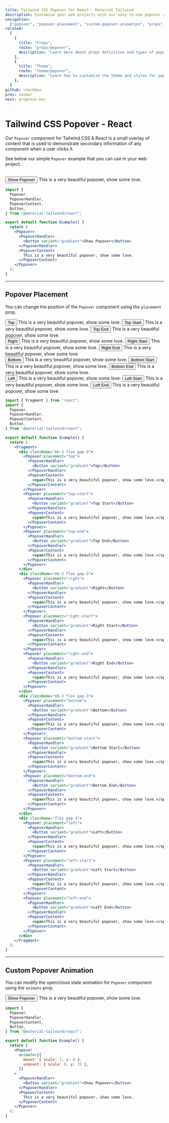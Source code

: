```yaml
---
title: Tailwind CSS Popover for React - Material Tailwind
description: Customise your web projects with our easy-to-use popover component for Tailwind CSS and React using Material Design guidelines.
navigation:
  ["popover", "popover-placement", "custom-popover-animation", "props", "theme"]
related:
  [
    {
      title: "Props",
      route: "props/popover",
      description: "Learn more about props definition and types of popover components.",
    },
    {
      title: "Theme",
      route: "theme/popover",
      description: "Learn how to customize the theme and styles for popover components.",
    },
  ]
github: checkbox
prev: navbar
next: progress-bar
---
```


# Tailwind CSS Popover - React

Our <Code>Popover</Code> component for Tailwind CSS & React is a small overlay of content that is used to demonstrate secondary information of any component when a user clicks it.

See below our simple <Code>Popover</Code> example that you can use in your web project.

<br />

<ComponentDemo id="popover">
  <Popover>
    <PopoverHandler>
      <Button variant="gradient">Show Popover</Button>
    </PopoverHandler>
    <PopoverContent>
      <span>This is a very beautiful popover, show some love.</span>
    </PopoverContent>
  </Popover>
</ComponentDemo>

```jsx
import {
  Popover,
  PopoverHandler,
  PopoverContent,
  Button,
} from "@material-tailwind/react";

export default function Example() {
  return (
    <Popover>
      <PopoverHandler>
        <Button variant="gradient">Show Popover</Button>
      </PopoverHandler>
      <PopoverContent>
        This is a very beautiful popover, show some love.
      </PopoverContent>
    </Popover>
  );
}
```

---

## Popover Placement

You can change the position of the <Code>Popover</Code> component using the <Code>placement</Code> prop.

<ComponentDemo id="popover-placement">
  <div className="mb-3 flex gap-3">
    <Popover placement="top">
      <PopoverHandler>
        <Button variant="gradient">Top</Button>
      </PopoverHandler>
      <PopoverContent>
        <span>This is a very beautiful popover, show some love.</span>
      </PopoverContent>
    </Popover>
    <Popover placement="top-start">
      <PopoverHandler>
        <Button variant="gradient">Top Start</Button>
      </PopoverHandler>
      <PopoverContent>
        <span>This is a very beautiful popover, show some love.</span>
      </PopoverContent>
    </Popover>
    <Popover placement="top-end">
      <PopoverHandler>
        <Button variant="gradient">Top End</Button>
      </PopoverHandler>
      <PopoverContent>
        <span>This is a very beautiful popover, show some love.</span>
      </PopoverContent>
    </Popover>
  </div>
  <div className="mb-3 flex gap-3">
    <Popover placement="right">
      <PopoverHandler>
        <Button variant="gradient">Right</Button>
      </PopoverHandler>
      <PopoverContent>
        <span>This is a very beautiful popover, show some love.</span>
      </PopoverContent>
    </Popover>
    <Popover placement="right-start">
      <PopoverHandler>
        <Button variant="gradient">Right Start</Button>
      </PopoverHandler>
      <PopoverContent>
        <span>This is a very beautiful popover, show some love.</span>
      </PopoverContent>
    </Popover>
    <Popover placement="right-end">
      <PopoverHandler>
        <Button variant="gradient">Right End</Button>
      </PopoverHandler>
      <PopoverContent>
        <span>This is a very beautiful popover, show some love.</span>
      </PopoverContent>
    </Popover>
  </div>
  <div className="mb-3 flex gap-3">
    <Popover placement="bottom">
      <PopoverHandler>
        <Button variant="gradient">Bottom</Button>
      </PopoverHandler>
      <PopoverContent>
        <span>This is a very beautiful popover, show some love.</span>
      </PopoverContent>
    </Popover>
    <Popover placement="bottom-start">
      <PopoverHandler>
        <Button variant="gradient">Bottom Start</Button>
      </PopoverHandler>
      <PopoverContent>
        <span>This is a very beautiful popover, show some love.</span>
      </PopoverContent>
    </Popover>
    <Popover placement="bottom-end">
      <PopoverHandler>
        <Button variant="gradient">Bottom End</Button>
      </PopoverHandler>
      <PopoverContent>
        <span>This is a very beautiful popover, show some love.</span>
      </PopoverContent>
    </Popover>
  </div>
  <div className="flex gap-3">
    <Popover placement="left">
      <PopoverHandler>
        <Button variant="gradient">Left</Button>
      </PopoverHandler>
      <PopoverContent>
        <span>This is a very beautiful popover, show some love.</span>
      </PopoverContent>
    </Popover>
    <Popover placement="left-start">
      <PopoverHandler>
        <Button variant="gradient">Left Start</Button>
      </PopoverHandler>
      <PopoverContent>
        <span>This is a very beautiful popover, show some love.</span>
      </PopoverContent>
    </Popover>
    <Popover placement="left-end">
      <PopoverHandler>
        <Button variant="gradient">Left End</Button>
      </PopoverHandler>
      <PopoverContent>
        <span>This is a very beautiful popover, show some love.</span>
      </PopoverContent>
    </Popover>
  </div>
</ComponentDemo>

```jsx
import { Fragment } from "react";
import {
  Popover,
  PopoverHandler,
  PopoverContent,
  Button,
} from "@material-tailwind/react";

export default function Example() {
  return (
    <Fragment>
      <div className="mb-3 flex gap-3">
        <Popover placement="top">
          <PopoverHandler>
            <Button variant="gradient">Top</Button>
          </PopoverHandler>
          <PopoverContent>
            <span>This is a very beautiful popover, show some love.</span>
          </PopoverContent>
        </Popover>
        <Popover placement="top-start">
          <PopoverHandler>
            <Button variant="gradient">Top Start</Button>
          </PopoverHandler>
          <PopoverContent>
            <span>This is a very beautiful popover, show some love.</span>
          </PopoverContent>
        </Popover>
        <Popover placement="top-end">
          <PopoverHandler>
            <Button variant="gradient">Top End</Button>
          </PopoverHandler>
          <PopoverContent>
            <span>This is a very beautiful popover, show some love.</span>
          </PopoverContent>
        </Popover>
      </div>
      <div className="mb-3 flex gap-3">
        <Popover placement="right">
          <PopoverHandler>
            <Button variant="gradient">Right</Button>
          </PopoverHandler>
          <PopoverContent>
            <span>This is a very beautiful popover, show some love.</span>
          </PopoverContent>
        </Popover>
        <Popover placement="right-start">
          <PopoverHandler>
            <Button variant="gradient">Right Start</Button>
          </PopoverHandler>
          <PopoverContent>
            <span>This is a very beautiful popover, show some love.</span>
          </PopoverContent>
        </Popover>
        <Popover placement="right-end">
          <PopoverHandler>
            <Button variant="gradient">Right End</Button>
          </PopoverHandler>
          <PopoverContent>
            <span>This is a very beautiful popover, show some love.</span>
          </PopoverContent>
        </Popover>
      </div>
      <div className="mb-3 flex gap-3">
        <Popover placement="bottom">
          <PopoverHandler>
            <Button variant="gradient">Bottom</Button>
          </PopoverHandler>
          <PopoverContent>
            <span>This is a very beautiful popover, show some love.</span>
          </PopoverContent>
        </Popover>
        <Popover placement="bottom-start">
          <PopoverHandler>
            <Button variant="gradient">Bottom Start</Button>
          </PopoverHandler>
          <PopoverContent>
            <span>This is a very beautiful popover, show some love.</span>
          </PopoverContent>
        </Popover>
        <Popover placement="bottom-end">
          <PopoverHandler>
            <Button variant="gradient">Bottom End</Button>
          </PopoverHandler>
          <PopoverContent>
            <span>This is a very beautiful popover, show some love.</span>
          </PopoverContent>
        </Popover>
      </div>
      <div className="flex gap-3">
        <Popover placement="left">
          <PopoverHandler>
            <Button variant="gradient">Left</Button>
          </PopoverHandler>
          <PopoverContent>
            <span>This is a very beautiful popover, show some love.</span>
          </PopoverContent>
        </Popover>
        <Popover placement="left-start">
          <PopoverHandler>
            <Button variant="gradient">Left Start</Button>
          </PopoverHandler>
          <PopoverContent>
            <span>This is a very beautiful popover, show some love.</span>
          </PopoverContent>
        </Popover>
        <Popover placement="left-end">
          <PopoverHandler>
            <Button variant="gradient">Left End</Button>
          </PopoverHandler>
          <PopoverContent>
            <span>This is a very beautiful popover, show some love.</span>
          </PopoverContent>
        </Popover>
      </div>
    </Fragment>
  );
}
```

---

## Custom Popover Animation

You can modify the open/close state animation for <Code>Popover</Code> component using the <Code>animate</Code> prop.

<ComponentDemo id="custom-popover-animation">
  <Popover
    animate={{
      mount: { scale: 1, y: 0 },
      unmount: { scale: 0, y: 25 },
    }}
  >
    <PopoverHandler>
      <Button variant="gradient">Show Popover</Button>
    </PopoverHandler>
    <PopoverContent>
      <span>This is a very beautiful popover, show some love.</span>
    </PopoverContent>
  </Popover>
</ComponentDemo>

```jsx
import {
  Popover,
  PopoverHandler,
  PopoverContent,
  Button,
} from "@material-tailwind/react";

export default function Example() {
  return (
    <Popover
      animate={{
        mount: { scale: 1, y: 0 },
        unmount: { scale: 0, y: 25 },
      }}
    >
      <PopoverHandler>
        <Button variant="gradient">Show Popover</Button>
      </PopoverHandler>
      <PopoverContent>
        This is a very beautiful popover, show some love.
      </PopoverContent>
    </Popover>
  );
}
```

<span id="props" className="scroll-mt-48" />
<span id="theme" className="scroll-mt-48" />
